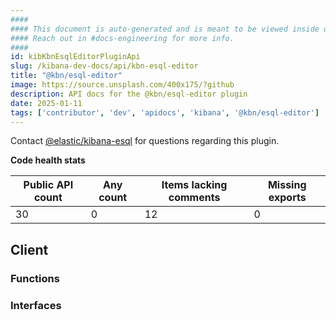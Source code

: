 ```yaml
---
####
#### This document is auto-generated and is meant to be viewed inside our experimental, new docs system.
#### Reach out in #docs-engineering for more info.
####
id: kibKbnEsqlEditorPluginApi
slug: /kibana-dev-docs/api/kbn-esql-editor
title: "@kbn/esql-editor"
image: https://source.unsplash.com/400x175/?github
description: API docs for the @kbn/esql-editor plugin
date: 2025-01-11
tags: ['contributor', 'dev', 'apidocs', 'kibana', '@kbn/esql-editor']
---
```




Contact [@elastic/kibana-esql](https://github.com/orgs/elastic/teams/kibana-esql) for questions regarding this plugin.

**Code health stats**

| Public API count  | Any count | Items lacking comments | Missing exports |
|-------------------|-----------|------------------------|-----------------|
| 30 | 0 | 12 | 0 |

## Client

### Functions
<DocDefinitionList data={kbnEsqlEditorObj.client.functions}/>

### Interfaces
<DocDefinitionList data={kbnEsqlEditorObj.client.interfaces}/>

